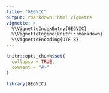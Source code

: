 ```yaml
---
title: "GEGVIC"
output: rmarkdown::html_vignette
vignette: >
  %\VignetteIndexEntry{GEGVIC}
  %\VignetteEngine{knitr::rmarkdown}
  %\VignetteEncoding{UTF-8}
---
```


```r
knitr::opts_chunk$set(
  collapse = TRUE,
  comment = "#>"
)
```

```r
library(GEGVIC)
```
